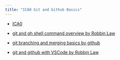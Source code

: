 ```yaml
---
title: "ICA0 Git and Github Basics"
---
```


- [ICA0](assets/2025-01-01-ICA0.pdf){target="_blank"}

- [git and gh shell command overview by Robbin Law](assets/git-gh-commands.md){target="_blank"}

- [git branching and merging basics by github](https://git-scm.com/book/en/v2/Git-Branching-Basic-Branching-and-Merging){target="_blank"}

- [git and github with VSCode by Robbin Law](assets/git-github-with-VSCode.md){target="_blank"}